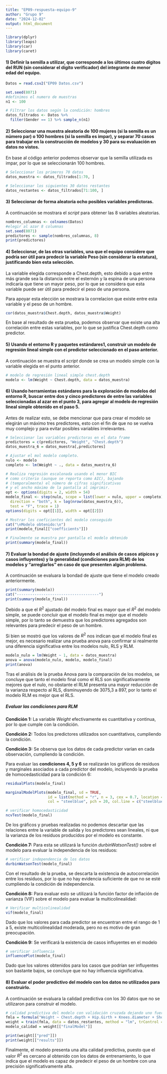 ```yaml
---
title: "EP09-respuesta-equipo-9"
author: "Grupo 9"
date: "2024-12-02"
output: html_document
---
```


```r
library(dplyr)
library(leaps)
library(car)
library(caret)
```

#### 1) Definir la semilla a utilizar, que corresponde a los últimos cuatro dígitos del RUN (sin considerar el dígito verificador) del integrante de menor edad del equipo.

```r
Datos = read.csv2("EP09 Datos.csv")

set.seed(8071)
#definimos el numero de muestras
n1 <- 100

# Filtrar los datos según la condición: hombres
datos_filtrados <- Datos %>% 
  filter(Gender == 1) %>% sample_n(n1)
```

#### 2) Seleccionar una muestra aleatoria de 100 mujeres (si la semilla es un número par) o 100 hombres (si la semilla es impar), y separar 70 casos para trabajar en la construcción de modelos y 30 para su evaluación en datos no vistos.

En base al código anterior podemos observar que la semilla utilizada es impar, por lo que se seleccionarán 100 hombres.

```r
# Seleccionar los primeros 70 datos
datos_muestra <- datos_filtrados[1:70, ]

# Seleccionar los siguientes 30 datos restantes
datos_restantes <- datos_filtrados[71:100, ]
```

#### 3) Seleccionar de forma aleatoria ocho posibles variables predictoras.

A continuación se mostrara el *script* para obtener las 8 variables aleatorias.

```r
nombres_columnas <- colnames(Datos)
#elegir al azar 8 columnas
set.seed(8071)
predictores <- sample(nombres_columnas, 8)
print(predictores)
```

#### 4) Seleccionar, de las otras variables, una que el equipo considere que podría ser útil para predecir la variable Peso (sin considerar la estatura), justificando bien esta selección.

La variable elegida corresponde a Chest.depth, esto debido a que entre más grande sea la distancia entre el esternón y la espina de una persona indicaría que tiene un mayor peso, por lo que se considera que esta variable puede ser útil para predecir el peso de una persona.

Para apoyar esta elección se mostrara la correlacion que existe entre esta variable y el peso de un hombre.

```r
cor(datos_muestra$Chest.depth, datos_muestra$Weight)
```

En base al resultado de esta prueba, podemos observar que existe una alta correlación entre estas variables, por lo que se justifica Chest.depth como predictor.

#### 5) Usando el entorno R y paquetes estándares1, construir un modelo de regresión lineal simple con el predictor seleccionado en el paso anterior.

A continuación se muestra el *script* donde se crea un modelo simple con la variable elegida en el punto anterior.

```r
# modelo de regresión lineal simple chest.depth
modelo <- lm(Weight ~ Chest.depth, data = datos_muestra)
```

#### 6) Usando herramientas estándares para la exploración de modelos del entorno R, buscar entre dos y cinco predictores de entre las variables seleccionadas al azar en el punto 3, para agregar al modelo de regresión lineal simple obtenido en el paso 5.

Antes de realizar esto, se debe mencionar que para crear el modelo se elegirán un máximo tres predictores, esto con el fin de que no se vuelva muy complejo y para evitar posibles variables irrelevantes.

```r
# Seleccionar las variables predictoras en el data frame
predictores = c(predictores, "Weight", "Chest.depth")
datos_muestra_6 = datos_muestra[,predictores]
```

```r

# Ajustar el mol modelo completo.
nulo <- modelo
completo <- lm(Weight ~ ., data = datos_muestra_6)

# Realiza regresión escalonada usando el menor BIC
# como criterio (aunque se reporta como AIC), bajando
# (temporalmente) el número de cifras significativas
# y el ancho máximo de la pantalla al imprimir.
opt <- options(digits = 2, width = 54)
modelo_final <- step(nulo, scope = list(lower = nulo, upper = completo),
  direction = "both", k = log(nrow(datos_muestra_6)),
  test = "F", trace = 1)
options(digits = opt[[1]], width = opt[[2]])

# Mostrar los coeficientes del modelo conseguido
cat("\nModelo obtenido:\n")
print(modelo_final[["coefficients"]])
```

```r
# Finalmente se muestra por pantalla el modelo obtenido
print(summary(modelo_final))
```

#### 7) Evaluar la bondad de ajuste (incluyendo el análisis de casos atípicos y casos influyentes) y la generalidad (condiciones para RLM) de los modelos y “arreglarlos” en caso de que presenten algún problema.

A continuación se evaluara la bondad de ajuste que tiene el modelo creado anteriormente.

```r
print(summary(modelo))
cat("-------------------------------------")
print(summary(modelo_final))
```

Debido a que el $R^2$ ajustado del modelo final es mayor que el $R^2$ del modelo simple, se puede concluir que el modelo final es mejor que el modelo simple, por lo tanto se demuestra que los predictores agregados son relevantes para predecir el peso de un hombre.

Si bien se mostró que los valores de $R^2$ nos indican que el modelo final es mejor, es necesario realizar una prueba anova para confirmar si realmente una diferencia significativa entre los modelos nulo, RLS y RLM.

```r
modelo_nulo = lm(Weight ~ 1, data = datos_muestra)
anova = anova(modelo_nulo, modelo, modelo_final)
print(anova)
```

Tras el análisis de la prueba Anova para la comparación de los modelos, se concluye que tanto el modelo final como el RLS son significativamente mejores que el nulo, no obstante el RLM presenta una mayor reducción de la varianza respecto al RLS, disminuyendo de 3075,3 a 897, por lo tanto el modelo RLM es mejor que el RLS.

##### Evaluar las condiciones para RLM

**Condición 1:** La variable *Weight* efectivamente es cuantitativa y continua, por lo que cumple con la condición.

**Condición 2:** Todos los predictores utilizados son cuantitativos, cumpliendo la condición.

**Condición 3:** Se observa que los datos de cada predictor varían en cada observación, cumpliendo la condición.

Para evaluar las **condiciones 4, 5 y 6** se realizarán los gráficos de residuos y marginales asociados a cada predictor del modelo, incluyendo la prueba de homocedasticidad para la condición 6:

```r
residualPlots(modelo_final)
```

```r
marginalModelPlots(modelo_final, sd = TRUE,
                   id = list(method = "r", n = 3, cex = 0.7, location = "lr"),
                   col = "steelblue", pch = 20, col.line = c("steelblue", "red"))
```

```r
# verificar homocedasticidad
ncvTest(modelo_final)
```

De los gráficos y pruebas realizadas no podemos descartar que las relaciones entre la variable de salida y los predictores sean lineales, ni que la varianza de los residuos producidos por el modelo es constante.

**Condición 7:** Para esta se utilizará la función *durbinWatsonTest()* sobre el modelo para evaluar la independencia de los residuos:

```r
# verificar independencia de los datos
durbinWatsonTest(modelo_final)
```

Con el resultado de la prueba, se descarta la existencia de autocorrelación entre los residuos, por lo que no hay evidencia suficiente de que no se esté cumpliendo la condición de independencia.

**Condición 8:** Para evaluar esto se utilizará la función factor de inflación de varianza (VIF) sobre el modelo para evaluar la multicolinealidad:

```r
# Verificar multicolinealidad
vif(modelo_final)
```

Dado que los valores para cada predictor se encuentran entre el rango de 1 a 5, existe multicolinealidad moderada, pero no es motivo de gran preocupación.

**Condición 9:** Se verificará la existencia de casos influyentes en el modelo

```r
# verificar influencia
influencePlot(modelo_final)
```

Dado que los valores obtenidos para los casos que podrían ser influyentes son bastante bajos, se concluye que no hay influencia significativa.

#### 8) Evaluar el poder predictivo del modelo con los datos no utilizados para construirlo.

A continuación se evaluara la calidad predictiva con los 30 datos que no se utilizaron para construir el modelo.

```r
# calidad predictiva del modelo con validación cruzada dejando uno fuera
fmla = formula("Weight ~ Chest.depth + Hip.Girth + Knees.diameter + Shoulder.Girth")
weight = train(fmla, data = datos_restantes, method = "lm", trControl = trainControl(method = "LOOCV"))
modelo_calidad = weight[["finalModel"]]

print(weight[["pred"]])
print(weight[["results"]])
```

Finalmente, el modelo presenta una alta calidad predictiva, puesto que el valor $R^2$ es cercano al obtenido con los datos de entrenamiento, lo que indica que el modelo es capaz de predecir el peso de un hombre con una precisión significativamente alta.

